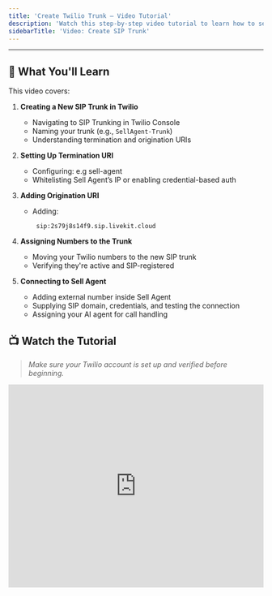 ```yaml
---
title: 'Create Twilio Trunk – Video Tutorial'
description: 'Watch this step-by-step video tutorial to learn how to set up a Twilio Elastic SIP Trunk and connect it with **Sell Agent**.'
sidebarTitle: 'Video: Create SIP Trunk'
---
```


---


## 🔧 What You'll Learn

This video covers:

1. **Creating a New SIP Trunk in Twilio**
   - Navigating to SIP Trunking in Twilio Console
   - Naming your trunk (e.g., `SellAgent-Trunk`)
   - Understanding termination and origination URIs

2. **Setting Up Termination URI**
   - Configuring: e.g sell-agent
   - Whitelisting Sell Agent’s IP or enabling credential-based auth

3. **Adding Origination URI**
   - Adding:
     ```
      sip:2s79j8s14f9.sip.livekit.cloud
     ```

4. **Assigning Numbers to the Trunk**
   - Moving your Twilio numbers to the new SIP trunk
   - Verifying they're active and SIP-registered

5. **Connecting to Sell Agent**
   - Adding external number inside Sell Agent
   - Supplying SIP domain, credentials, and testing the connection
   - Assigning your AI agent for call handling


## 📺 Watch the Tutorial

> _Make sure your Twilio account is set up and verified before beginning._

<iframe
  width="100%"
  height="400"
  src="https://www.loom.com/embed/754483dc73504fbfa4fa8cb19c702cfa"
  frameBorder="0"
  allowFullScreen
/>

---

## 📘 Next Steps

- [Create Phone Number API](/api-reference/phone/create) (for programmatic import)